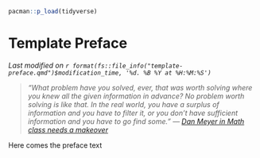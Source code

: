 ```r
pacman::p_load(tidyverse)
```

# Template Preface {#sec-geometry}

*Last modified on `r format(fs::file_info("template-preface.qmd")$modification_time, '%d. %B %Y at %H:%M:%S')`*

> *"What problem have you solved, ever, that was worth solving where you knew all the given information in advance? No problem worth solving is like that. In the real world, you have a surplus of information and you have to filter it, or you don't have sufficient information and you have to go find some." --- [Dan Meyer in  Math class needs a makeover](https://www.ted.com/talks/dan_meyer_math_class_needs_a_makeover?language=en&subtitle=en&trigger=5s)*

Here comes the preface text
